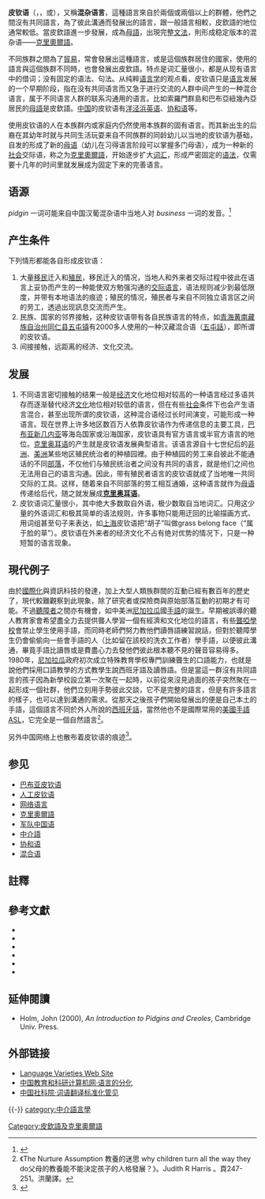{{noteTA
|1=克里
|2=zh-tw:網路;zh-cn:网络;
}}
{{More footnotes|time=2019-10-03}}
'''皮钦语'''（{{lang-en|pidgin}}，{{IPAc-en|ˈ|p|ɪ|dʒ|ɪ|n}}，或{{lang|en|pidgin language}}），又稱'''混杂语言'''，這種語言來自於兩個或兩個以上的群體，他們之間沒有共同語言，為了彼此溝通而發展出的語言，跟一般語言相較，皮欽語的地位通常較低。當皮欽語進一步發展，成為[[母語|母語]]，出現完整[[文法|文法]]，則形成稳定版本的混杂语——[[克里奧爾語|克里奧爾語]]。

不同族群之間為了[[貿易|貿易]]，常會發展出這種語言，或是這個族群居住的國家，使用的語言與這個族群不同時，也會發展出皮欽語。特点是词汇量很小，都是从现有语言中的借词；没有固定的语法、句法。从纯粹[[语言学|语言学]]的观点看，皮钦语只是[[语言|语言]]发展的一个早期阶段，指在没有共同语言而又急于进行交流的人群中间产生的一种混合语言，属于不同语言人群的联系沟通用的语言。比如索羅門群島和巴布亞紐幾內亞居民的[[母語|母語]]是皮欽語。[[中国|中国]]的皮钦语有[[洋泾浜英语|洋泾浜英语]]、[[协和语|协和语]]等。

使用皮钦语的人在本族群内或家庭内仍然使用本族群的固有语言。而其新出生的后裔在其幼年时就与共同生活玩耍来自不同族群的同龄幼儿以当地的皮钦语为基础，自发的形成了新的[[母语|母语]]（幼儿在习得语言阶段可以掌握多门母语），成为一种新的[[社会|社会]]交际语，称之为[[克里奧爾語|克里奧爾語]]，开始逐步扩大[[词汇|词汇]]，形成严密固定的[[语法|语法]]，仅需要十几年的时间里就发展成为固定下来的完善语言。

== 语源 ==
''pidgin'' 一词可能来自中国汉葡混杂语中当地人对 ''business'' 一词的发音。<ref name=etymonline>{{Citation | title = Online Etymology Dictionary | url = http://www.etymonline.com/index.php?term=pidgin | accessdate = 2021-05-24 | archive-date = 2011-06-06 | archive-url = https://web.archive.org/web/20110606075544/http://www.etymonline.com/index.php?term=pidgin | dead-url = no }}</ref>

== 产生条件 ==
下列情形都能各自形成皮钦语：
# 大量[[移民|移民]]迁入和[[殖民|殖民]]，移民迁入的情况，当地人和外来者交际过程中彼此在语言上妥协而产生的一种能使双方勉强沟通的[[交际语言|交际语言]]，语法规则减少到最低限度，并带有本地语法的痕迹；殖民的情况，殖民者与来自不同独立语言区之间的劳工，透過出现訊息交流而产生。
# 民族、国家的邻界接触，这种皮钦语带有各自民族语言的特点，如[[青海|青海]][[黄南藏族自治州|黄南藏族自治州]][[同仁县|同仁县]][[五屯镇|五屯镇]]有2000多人使用的一种汉藏混合语（[[五屯話|五屯話]]），即所谓的皮钦语。
# 间接接触，远距离的经济、文化交流。

== 发展 ==
# 不同语言密切接触的结果一般是[[经济|经济]]文化地位相对较高的一种语言经过多语共存而逐渐替代经济[[文化|文化]]地位相对较低的语言，但在有些[[社会|社会]]条件下也会产生语言混合，甚至出现所谓的皮钦语，这种混合语经过长时间演变，可能形成一种语言。现在世界上许多地区数百万人依靠皮钦语作为传递信息的主要工具，[[巴布亚新几内亚|巴布亚新几内亚]]等海岛国家或沿海国家，皮钦语具有官方语言或半官方语言的地位。[[克里奧爾語|克里奥耳语]]的产生就是皮钦语发展典型语言。该语言源自十七世纪后的[[非洲|非洲]]、[[美洲|美洲]]某些地区殖民统治者的种植园裡。由于种植园的劳工来自彼此不能通话的不同[[部落|部落]]，不仅他们与殖民统治者之间没有共同的语言，就是他们之间也无法用自己的语言沟通。因此，带有殖民者语言的皮钦语就成了当地唯一共同交际的工具。这样，随着来自不同部落的劳工相互通婚，这种语言就作为[[母语|母语]]传递给后代，随之就发展成'''[[克里奧爾語|克里奥耳语]]'''。
# 皮钦语词汇量很小，其中绝大多数取自外语，极少数取自当地词汇。只用这少量的外语词汇和极其简单的语法规则，许多事物只能用迂回的比喻描画方式、用词组甚至句子来表达，如[[上海市|上海]]皮钦语把“胡子”叫做grass belong face（“属于脸的草”）。皮钦语在外来者的经济文化不占有绝对优势的情况下，只是一种短暂的语言现象。
==現代例子==
由於[[國際化|國際化]]與資訊科技的發達，加上大型人類族群間的互動已經有數百年的歷史了，現代較難觀察到此現象，除了研究者或探險商與原始部落互動的初期才有可能。不過[[聽障者|聽障者]]之間亦有機會，如中美洲[[尼加拉瓜|尼加拉瓜]]國[[手語|手語]]的誕生。早期被誤導的聽人教育家會希望盡全力去提供聾人學習一個有經濟和文化地位的語言，有些[[聾啞學校|聾啞學校]]會禁止學生使用手語，而同時老師們努力教他們讀唇語練習說話，但對於聽障學生仍會偷偷向一些會手語的人（比如留在該校的洗衣工作者）學手語，以便彼此溝通，畢竟手語比讀唇或是費盡心力去發他們彼此根本聽不見的聲音容易得多。1980年，[[尼加拉瓜|尼加拉瓜]]政府初次成立特殊教育學校專門訓練聾生的口語能力，也就是說他們採用口語教學的方式教學生說西班牙語及讀唇語。但是當這一群沒有共同語言的孩子因為新學校設立第一次聚在一起時，以前從來沒見過面的孩子突然聚在一起形成一個社群，他們立刻用手勢彼此交談，它不是完整的語言，但是有許多語言的樣子，也可以達到溝通的需求。從那天之後孩子們開始發展出的便是自己本土的手語，這個語言不同於外人所說的[[西班牙話|西班牙話]]，當然他也不是國際常用的[[美國手語|美國手語]]ASL，它完全是一個自然語言<ref>《The Nurture Assumption 教養的迷思 why children turn all the way they do父母的教養能不能決定孩子的人格發展？》。Judith R Harris 。頁247-251。洪蘭譯。</ref>。

另外中国网络上也散布着皮钦语的痕迹<ref>{{Cite journal|title=论中国网络皮钦语的区别性特征|url=http://www.zjujournals.com/soc/CN/abstract/abstract9009.shtml|last=张昀|first=盛跃东|journal=浙江大学学报(人文社会科学版)|issue=4|volume=35|pages=145|language=zh-cn|issn=1008-942X|access-date=2021-07-06|archive-date=2021-07-09|archive-url=https://web.archive.org/web/20210709183529/http://www.zjujournals.com/soc/CN/abstract/abstract9009.shtml|dead-url=no}}</ref>。

== 参见 ==
{{div col|cols=3}}
* [[巴布亚皮钦语|巴布亚皮钦语]]
* [[人工皮钦语|人工皮钦语]]
* [[网络语言|网络语言]]
* [[克里奧爾語|克里奧爾語]]
* [[军队中国语|军队中国语]]
* [[中介語|中介語]]
* [[协和语|协和语]]
* [[混合语|混合语]]
{{div col end}}

==註釋==
{{reflist}}
==參考文獻==
{{refbegin}}
* {{citation
|last=Bakker
|first=Peter
|year=1994
|chapter=Pidgins
|editor=Jacques Arends
|editor2=Pieter Muysken
|editor3=Norval Smithh
|title=Pidgins and Creoles: An Introduction
|publisher=John Benjamins
|pages=26–39
}}
* {{citation
|last=Hymes
|first=Dell
|title=Pidginization and Creolization of Languages
|publisher=Cambridge University Press
| year=1971
|isbn=0-521-07833-4}}
* {{Citation | author=McWhorter, John | title=The Power of Babel: The Natural History of Language | publisher=Random House Group| year=2002 | isbn=0-06-052085-X}}
* {{Citation | author=Sebba, Mark | title=Contact Languages: Pidgins and Creoles | publisher=MacMillan| year=1997|isbn=0-333-63024-6}}
*{{citation
|last=Thomason
|first=Sarah G.
|authorlink=Sarah Thomason
|last2=Kaufman
|first2=Terrence
|authorlink2=Terrence Kaufman
|year=1988
|title=Language contact, creolization, and genetic linguistics
|place=Berkeley
|publisher=University of California Press
|isbn=0-520-07893-4}}
* {{citation|last=Todd|first=Loreto|title=Pidgins and Creoles|year=1990|publisher=Routledge|isbn=0-415-05311-0}}
{{refend}}

==延伸閱讀==
{{refbegin}}
*Holm, John (2000), ''An Introduction to Pidgins and Creoles'', Cambridge Univ. Press.
{{refend}}

== 外部链接 ==
* [https://web.archive.org/web/20090531014506/http://www.une.edu.au/langnet/index.html Language Varieties Web Site]
* [https://web.archive.org/web/20031222171551/http://www.edu.cn/20011116/3010316.shtml 中国教育和科研计算机网·语言的分化]
* [http://www.cass.net.cn/file/200306137006.html 中国社科院·词语翻译标准化管见]{{Dead link|date=2018年6月 |bot=InternetArchiveBot |fix-attempted=no }}

{{-}}
{{语言接触}}
{{語言類型學}}
{{Authority control}}
[[category:中介語言學|category:中介語言學]]
[[Category:皮欽語及克里奧爾語|Category:皮欽語及克里奧爾語]]